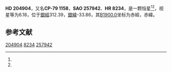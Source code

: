 {{Starbox begin
| name = HD 204904
}}
{{Starbox observe
| epoch = [[J2000.0|J2000.0]]
| constell = {{星座名待查}}<ref name=SIMBAD>{{cite web
 | url=http://simbad.u-strasbg.fr/simbad/sim-id?Ident=HR+8234
 | title=Pulsating variable Star
 | publisher=Centre de Données astronomiques de Strasbourg
 | work=SIMBAD
 | accessdate=2012-07-13
 | archive-date=2021-05-15
 | archive-url=https://web.archive.org/web/20210515140807/http://simbad.u-strasbg.fr/simbad/sim-id?Ident=HR+8234
 }}</ref><ref name=DATA>{{cite web
 | url=http://vizier.u-strasbg.fr/viz-bin/VizieR-5?-out.add=.&-source=5050&-corr=PK=HR&-out.max=9999&HR=8234
 | title=VizieR Detailed Page
 | accessdate=2012-07-13
 | archive-date=2016-03-05
 | archive-url=https://web.archive.org/web/20160305090814/http://vizier.u-strasbg.fr/viz-bin/VizieR-5?-out.add=.&-source=5050&-corr=PK=HR&-out.max=9999&HR=8234
 | dead-url=no
 }}</ref>
| 星官 = 
| ra = {{RA|21|38|56.2}}<ref name=SIMBAD /><ref name=DATA />
| dec = {{DEC|-79|26|33}}<ref name=SIMBAD /><ref name=DATA />
| appmag_v = 6.18<ref name=SIMBAD /><ref name=DATA />
}}
{{Starbox character
| class = F4IV<ref name=SIMBAD /><ref name=DATA />
| b-v = 0.46<ref name=SIMBAD /><ref name=DATA />
| u-b = 0.02<ref name=SIMBAD /><ref name=DATA />
| r-i = <ref name=SIMBAD /><ref name=DATA />
| variable = 
}}
{{Starbox astrometry
| radial_v = 0.02
| prop_mo_ra = -6
| parallax = 
| p_error = 
}}
{{Starbox catalog
| names =CP-79 1158，[[SAO星表|SAO]] 257942，[[HD星表|HD]] 204904，[[HR星表|HR]] 8234}}
{{Starbox reference |Simbad=HR+8234}}
{{Starbox end}}

'''HD 204904'''，又名'''CP-79 1158'''，'''SAO 257942'''、'''HR 8234'''，是一颗恒星<ref name=SIMBAD /><ref name=DATA />，视星等为6.18，位于[[銀道座標系|銀經]]312.39，[[銀道座標系|銀緯]]-33.86，其[[B1900.0|B1900.0]]坐标为赤經{{RA|21|26|27.1}}，赤緯{{DEC|-79|-33.86|16}}。

== 参考文献 ==
{{reflist}}

{{star-stub}}

[[Category:HD和HDE天體|204904]]
[[Category:HR天體|8234]]
[[Category:SAO天體|257942]]